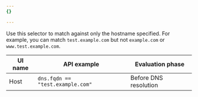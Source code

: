 ```yaml
---
{}

---
```


Use this selector to match against only the hostname specified. For example, you can match `test.example.com` but not `example.com` or `www.test.example.com`.

| UI name | API example                      | Evaluation phase      |
| ------- | -------------------------------- | --------------------- |
| Host    | `dns.fqdn == "test.example.com"` | Before DNS resolution |
